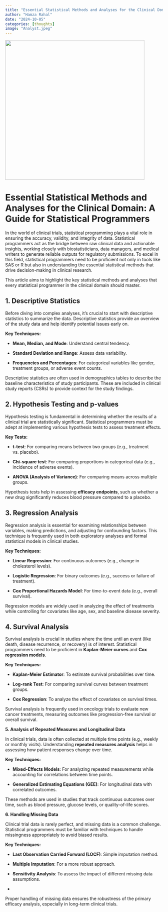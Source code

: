 ```yaml
---
title: "Essential Statistical Methods and Analyses for the Clinical Domain: A Guide for Statistical Programmers"
author: "Hamza Rahal"
date: "2024-10-05"
categories: [thoughts]
image: "Analyst.jpeg"
---
```


![](Analyst.jpeg){width="445"}

# **Essential Statistical Methods and Analyses for the Clinical Domain: A Guide for Statistical Programmers**

In the world of clinical trials, statistical programming plays a vital role in ensuring the accuracy, validity, and integrity of data. Statistical programmers act as the bridge between raw clinical data and actionable insights, working closely with biostatisticians, data managers, and medical writers to generate reliable outputs for regulatory submissions. To excel in this field, statistical programmers need to be proficient not only in tools like SAS or R but also in understanding the essential statistical methods that drive decision-making in clinical research.

This article aims to highlight the key statistical methods and analyses that every statistical programmer in the clinical domain should master.

## **1. Descriptive Statistics**

Before diving into complex analyses, it’s crucial to start with descriptive statistics to summarize the data. Descriptive statistics provide an overview of the study data and help identify potential issues early on.

**Key Techniques:**

-   **Mean, Median, and Mode**: Understand central tendency.

-   **Standard Deviation and Range**: Assess data variability.

-   **Frequencies and Percentages**: For categorical variables like gender, treatment groups, or adverse event counts.

Descriptive statistics are often used in demographics tables to describe the baseline characteristics of study participants. These are included in clinical study reports (CSRs) to provide context for the study findings.

## **2. Hypothesis Testing and p-values**

Hypothesis testing is fundamental in determining whether the results of a clinical trial are statistically significant. Statistical programmers must be adept at implementing various hypothesis tests to assess treatment effects.

**Key Tests:**

-   **t-test**: For comparing means between two groups (e.g., treatment vs. placebo).

-   **Chi-square test**: For comparing proportions in categorical data (e.g., incidence of adverse events).

-   **ANOVA (Analysis of Variance)**: For comparing means across multiple groups.

Hypothesis tests help in assessing **efficacy endpoints**, such as whether a new drug significantly reduces blood pressure compared to a placebo.

## **3. Regression Analysis**

Regression analysis is essential for examining relationships between variables, making predictions, and adjusting for confounding factors. This technique is frequently used in both exploratory analyses and formal statistical models in clinical studies.

**Key Techniques:**

-   **Linear Regression**: For continuous outcomes (e.g., change in cholesterol levels).

-   **Logistic Regression**: For binary outcomes (e.g., success or failure of treatment).

-   **Cox Proportional Hazards Model**: For time-to-event data (e.g., overall survival).

Regression models are widely used in analyzing the effect of treatments while controlling for covariates like age, sex, and baseline disease severity.

## **4. Survival Analysis**

Survival analysis is crucial in studies where the time until an event (like death, disease recurrence, or recovery) is of interest. Statistical programmers need to be proficient in **Kaplan-Meier curves** and **Cox regression models**.

**Key Techniques:**

-   **Kaplan-Meier Estimator**: To estimate survival probabilities over time.

-   **Log-rank Test**: For comparing survival curves between treatment groups.

-   **Cox Regression**: To analyze the effect of covariates on survival times.

Survival analysis is frequently used in oncology trials to evaluate new cancer treatments, measuring outcomes like progression-free survival or overall survival.

**5. Analysis of Repeated Measures and Longitudinal Data**

In clinical trials, data is often collected at multiple time points (e.g., weekly or monthly visits). Understanding **repeated measures analysis** helps in assessing how patient responses change over time.

**Key Techniques:**

-   **Mixed-Effects Models**: For analyzing repeated measurements while accounting for correlations between time points.

-   **Generalized Estimating Equations (GEE)**: For longitudinal data with correlated outcomes.

These methods are used in studies that track continuous outcomes over time, such as blood pressure, glucose levels, or quality-of-life scores.

**6. Handling Missing Data**

Clinical trial data is rarely perfect, and missing data is a common challenge. Statistical programmers must be familiar with techniques to handle missingness appropriately to avoid biased results.

**Key Techniques:**

-   **Last Observation Carried Forward (LOCF)**: Simple imputation method.

-   **Multiple Imputation**: For a more robust approach.

-   **Sensitivity Analysis**: To assess the impact of different missing data assumptions.

-   

Proper handling of missing data ensures the robustness of the primary efficacy analysis, especially in long-term clinical trials.
